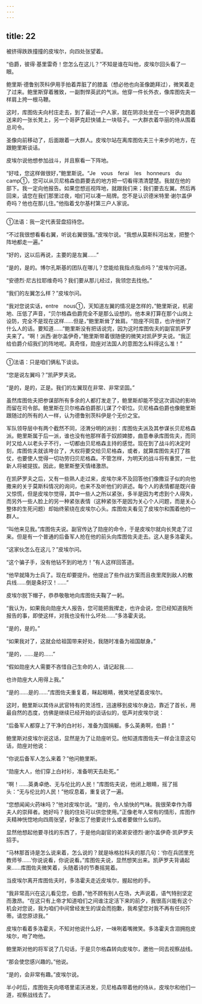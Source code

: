 ```yaml
---
---
---
```

title: 22
---





被挤得跌跌撞撞的皮埃尔，向四处张望着。

“伯爵，彼得·基里雷奇！您怎么在这儿？”不知是谁在叫他，皮埃尔回头看了一眼。

鲍里斯·德鲁别茨科伊用手拍着弄脏了的膝盖（想必他也向圣像跪拜过），微笑着走了过来。鲍里斯穿着雅致，一副剽悍英武的气派。他穿一件长外衣，像库图佐夫一样肩上挎一根马鞭。

这时，库图佐夫向村庄走去，到了最近一户人家，就在阴凉处坐在一个哥萨克跑着送来的一张长凳上，另一个哥萨克赶快铺上一块毯子。一大群衣着华丽的侍从围着总司令。

圣像向前移动了，后面跟着一大群人。皮埃尔站在离库图佐夫三十来步的地方，在跟鲍里斯谈话。

皮埃尔说他想参加战斗，并且察看一下阵地。

“好哇，您这样做很好，”鲍里斯说。“Je　vous　ferai　les　honneurs　du　camp①，您可以从贝尼格森伯爵要去的地方把一切看得清清楚楚。我就在他的部下。我一定向他报告。如果您想巡视阵地，就跟我们来；我们要去左翼。然后再回来，请您在我们那里过夜，咱们可以凑一局牌。您不是认识德米特里·谢尔盖伊奇吗？他也在那儿住。”他指着戈尔基村第三户人家说。

--------

①法语：我一定代表营盘招待您。

“不过我很想看看右翼，听说右翼很强。”皮埃尔说。“我想从莫斯科河出发，把整个阵地都走一遍。”

“好的，这以后再说，主要的是左翼……”

“是的，是的。博尔孔斯基的团队在哪儿？您能给我指点指点吗？”皮埃尔问道。

“安德烈·尼古拉耶维奇吗？我们要从那儿经过，我领您去找他。”

“我们的左翼怎么样？”皮埃尔问。

“我对您说实话，entre　nous①，天知道左翼的情况是怎样的，”鲍里斯说，机密地、压低了声音，“贝尔格森伯爵完全不是那么设想的。他本来打算在那个山岗上设防，完全不是现在这样……但是，”鲍里斯耸了耸肩。“勋座不同意，也许他听了什么人的话。要知道……”鲍里斯没有把话说完，因为这时库图佐夫的副官凯萨罗夫来了。“啊！派西·谢尔盖伊奇，”鲍里斯带着很随便的微笑对凯萨罗夫说。“我正给伯爵介绍我们的阵地呢。真奇怪，勋座对法国人的意图怎么料得这么准！”

--------

①法语：只是咱们俩私下谈谈。

“您是说左翼吗？”凯萨罗夫说。

“是的，是的，正是。我们的左翼现在非常、非常坚固。”

虽然库图佐夫把参谋部所有多余的人都打发走了，鲍里斯却能不受这次调动的影响而留在司令部。鲍里斯在贝尔格森伯爵那儿谋了个职位。贝尼格森伯爵也像鲍里斯跟随过的所有的人一样，认为德鲁别茨科伊是个无价之宝。

军队领导层中有两个截然不同，泾渭分明的派别：库图佐夫派及其参谋长贝尼格森派。鲍里斯属于后一派，谁也没有他那样善于奴颜婢膝，曲意奉承库图佐夫，而同时又给人以老头子不行，一切都由贝尼格森主持的感觉。现在到了战斗的决定时刻，库图佐夫就该垮台了，大权将要交给贝尼格森，或者，就算库图佐夫打了胜仗，也要使人觉得一切功劳归贝尼格森。不管怎样，为明天的战斗将有重赏，一批新人将被提拔。因此，鲍里斯整天情绪激昂。

在凯萨罗夫之后，又有一些熟人走过来，皮埃尔来不及回答他们像撒豆子似的向他撒来的关于莫斯科情况的询问，也来不及听他们的讲述。每个人的表情都是既兴奋又惊慌，但是皮埃尔觉得，其中一些人之所以紧张，多半是因为考虑到个人得失，而另外一些人脸上的另一种紧张表情（这种紧张不是因为关心个人问题，而是关心整体的生死问题）却始终萦绕在皮埃尔心头。库图佐夫看见了皮埃尔和围着他的一群人。

“叫他来见我。”库图佐夫说。副官传达了勋座的命令，于是皮埃尔就向长凳走了过来。但是有一个普通的后备军人抢在他的前头向库图佐夫走去。这人是多洛霍夫。

“这家伙怎么在这儿？”皮埃尔问。

“这个骗子手，没有他钻不到的地方！”有人这样回答道。

“他早就降为士兵了。现在却要提升。他提出了些作战方案而且夜里爬到敌人的散兵线……倒是条好汉！……”

皮埃尔脱下帽子，恭恭敬敬地向库图佐夫鞠了一躬。

“我认为，如果我向勋座大人报告，您可能把我撵走，也许会说，您已经知道我所报告的事，即使这样，对我也没有什么坏处……”多洛霍夫说。

“是的，是的。”

“如果我对了，这就会给祖国带来好处，我随时准备为祖国献身。”

“是的，……是的……”

“假如勋座大人需要不吝惜自己生命的人，请记起我……

也许勋座大人用得上我。”

“是的……是的……”库图佐夫重复着，眯起眼睛，微笑地望着皮埃尔。

这时，鲍里斯以其侍从武官特有的灵活性，迅速移到皮埃尔身边，靠近了首长，用最自然的态度，仿佛是继续已经开始的谈话似的，低声对皮埃尔说：

“后备军人都穿上了干净的白衬衫，准备为国捐躯。多么英勇啊，伯爵！”

鲍里斯对皮埃尔说这话，显然是为了让勋座听见。他知道库图佐夫一样会注意这句话，勋座对他说：

“你说后备军人怎么来着？”他问鲍里斯。

“勋座大人，他们穿上白衬衫，准备明天去赴死。”

“啊！……英勇卓绝、无与伦比的人民！”库图佐夫说，他闭上眼睛，摇了摇头：“无与伦比的人民！”他叹息着，重复说了一遍。

“您想闻闻火药味吗？”他对皮埃尔说。“是的，令人愉快的气味。我很荣幸作为尊夫人的崇拜者。她好吗？我的住处可以供您使用。”正像老年人常有的情形，库图作夫精神恍惚地向四周张望，好象忘了他要说什么或者要做什么似的。

显然他想起他要寻找的东西了，于是他向副官的弟弟安德烈·谢尔盖伊奇·凯萨罗夫招手。

“马林那首诗是怎么说来着，怎么说的？就是咏格拉科夫的那几句：‘你在兵团里充教师爷……’你说说看，你说说看。”库图佐夫说，显然想笑出来。凯萨罗夫背诵起来……库图佐夫微笑着，头随着诗的节奏摇晃着。

当皮埃尔离开库图佐夫时，多洛霍夫走近皮埃尔，握起他的手。

“我非常高兴在这儿看见您，伯爵，”他不顾有别人在场，大声说着，语气特别坚定而激昂。“在这只有上帝才知道咱们之间谁注定活下来的前夕，我很高兴能有这个机会对您说，我为咱们中间曾经发生的误会而抱歉，我希望您对我不再有任何芥蒂。请您原谅我。”

皮埃尔看着多洛霍夫，不知对他说什么好，一味咧着嘴微笑。多洛霍夫含泪拥抱皮埃尔，吻了吻他。

鲍里斯对他的将军说了几句话，于是贝尔格森转向皮埃尔，邀他一同去视察战线。

“那会使您感兴趣的。”他说。

“是的，会非常有趣。”皮埃尔说。

半小时后，库图佐夫向塔塔里诺沃进发，贝尼格森带着他的侍从，皮埃尔和他们一道，视察战线去了。